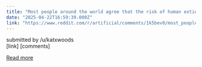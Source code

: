 ```yaml
---
title: "Most people around the world agree that the risk of human extinction from AI should be taken seriously"
date: "2025-04-22T16:59:39.000Z"
link: "https://www.reddit.com/r/artificial/comments/1k5bev0/most_people_around_the_world_agree_that_the_risk/"
---
```


submitted by    /u/katxwoods  
 [link]   [comments]

[Read more](https://www.reddit.com/r/artificial/comments/1k5bev0/most_people_around_the_world_agree_that_the_risk/)
